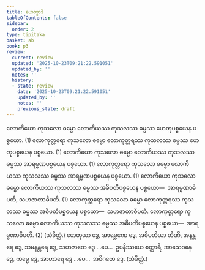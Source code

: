 ```yaml
---
title: ဟေတွာဒိ
tableOfContents: false
sidebar:
  order: 2
type: tipitaka
basket: ab
book: p3
review:
  current: review
  updated: '2025-10-23T09:21:22.591051'
  updated_by: ''
  notes: ''
  history:
  - state: review
    date: '2025-10-23T09:21:22.591051'
    updated_by: ''
    notes: ''
    previous_state: draft
---
```



<ReviewStatus review={frontmatter.review} showDetails={true} />

<HypothesisAnnotation frontmatter={frontmatter} />

<DynamicBreadcrumb />

<Division number="46" book="p3" e="ch" v="39" p="355">

<Paragraph number="1558" book="p3">
လောကိယော ကုသလော ဓမ္မော လောကိယဿ ကုသလဿ ဓမ္မဿ ဟေတုပစ္စယေန ပစ္စယော. (1)
</Paragraph>

<Paragraph number="1559" book="p3">
လောကုတ္တရော ကုသလော ဓမ္မော လောကုတ္တရဿ ကုသလဿ ဓမ္မဿ ဟေတုပစ္စယေန ပစ္စယော. (1)
</Paragraph>

<Paragraph number="1560" book="p3">
လောကိယော ကုသလော ဓမ္မော လောကိယဿ ကုသလဿ ဓမ္မဿ အာရမ္မဏပစ္စယေန ပစ္စယော. (1)
</Paragraph>

<Paragraph number="1561" book="p3">
လောကုတ္တရော ကုသလော ဓမ္မော လောကိယဿ ကုသလဿ ဓမ္မဿ အာရမ္မဏပစ္စယေန ပစ္စယော. (1)
</Paragraph>

<Paragraph number="1562" book="p3">
လောကိယော ကုသလော ဓမ္မော လောကိယဿ ကုသလဿ ဓမ္မဿ အဓိပတိပစ္စယေန ပစ္စယော—  အာရမ္မဏာဓိပတိ, သဟဇာတာဓိပတိ. (1)
</Paragraph>

<Paragraph number="1563" book="p3">
လောကုတ္တရော ကုသလော ဓမ္မော လောကုတ္တရဿ ကုသလဿ ဓမ္မဿ အဓိပတိပစ္စယေန ပစ္စယော—  သဟဇာတာဓိပတိ. လောကုတ္တရော ကုသလော ဓမ္မော လောကိယဿ ကုသလဿ ဓမ္မဿ အဓိပတိပစ္စယေန ပစ္စယော—  အာရမ္မဏာဓိပတိ. (2) (သံခိတ္တံ.)
</Paragraph>

</Division>
<Division number="47" book="p3" e="ch" v="39" p="356">

<Paragraph number="1564" book="p3">
ဟေတုယာ ဒွေ, အာရမ္မဏေ ဒွေ, အဓိပတိယာ တီဏိ, အနန္တရေ ဒွေ, သမနန္တရေ ဒွေ, သဟဇာတေ ဒွေ …ပေ…  ဥပနိဿယေ စတ္တာရိ, အာသေဝနေ ဒွေ, ကမ္မေ ဒွေ, အာဟာရေ ဒွေ …ပေ…  အဝိဂတေ ဒွေ. (သံခိတ္တံ.)
</Paragraph>
</Division>